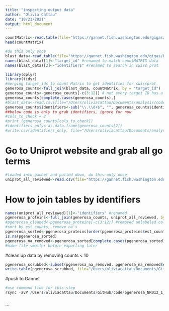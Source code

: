 ```yaml
---
title: "inspecting output data"
author: "Olivia Cattau"
date: "10/21/2021"
output: html_document
---
```


```r
countMatrix<-read.table(file="https://gannet.fish.washington.edu/gigas/analyses/ctenidia-Trueseq-stranded-mRNA-libraries-C1-NR012_S2_L001_R1_001/abundance.tsv", header=TRUE)
head(countMatrix)
```

```r
#do this only once
blast_data<-read.table(file="https://gannet.fish.washington.edu/gigas/Panopea-generosa-uniprot_blastx.tab")
names(blast_data)[1]<-"target_id" #renamed to match countMATRIX data
names(blast_data)[2]<-"identifiers" #renamed to search in swiss prot 
```

```r
library(dplyr)
library(tidyr)
#merging target_ids to count Matrix to get identifies for swissprot
generosa_counts<-full_join(blast_data, countMatrix, by = "target_id")
generosa_counts<-generosa_counts[-c(3:12)] # not every target ID has a protein identifier...could be an issue later on....
generosa_counts[complete.cases(generosa_counts),] 
#blast_data<-read.csv(file="/Users/oliviacattau/Documents/analysis/code/generosa_counts.csv")#lost count data due to excel stupidity
generosa_counts$identifiers<-sub("\\.\\d+$", "", generosa_counts$identifiers)
##below code is only to grab identifiers, ignore for now
#cols_to_check = 2
#print (generosa_counts[cols_to_check])
#identifiers_only<-as.data.frame(generosa_counts[2])
#write.csv(identifiers_only, file="/Users/oliviacattau/Documents/analysis/code/pgenerosa/Pgenerosa/NR006_1.csv")
```
# Go to Uniprot website and grab all go terms
```r
#loaded into gannet and pulled down, do this only once
uniprot_all_reviewed<-read.csv(file="https://gannet.fish.washington.edu/gigas/uniprot-reviewed_yes.tab", sep='\t', header=TRUE)
```

# How to join tables by identifiers 
```r
names(uniprot_all_reviewed)[1]<-"identifiers" #renamed
pgenerosa_proteins<-full_join(generosa_counts, uniprot_all_reviewed, by ="identifiers")
#pgenerosa_cleaned<-pgenerosa_proteins[-c(3:12)] #removed unlabeled columns 
#sort by est_counts, remove na's
pgenerosa_sorted<-pgenerosa_proteins[order(pgenerosa_proteins$est_counts, na.last=TRUE, decreasing=TRUE),]
is.na(pgenerosa_sorted)
pgenerosa_na_removed<-pgenerosa_sorted[complete.cases(pgenerosa_sorted), ]
#make file smaller before exporting later 
```
#clean up data by removing counts < 10
```r
pgenerosa_scrubbed<-subset(pgenerosa_na_removed, pgenerosa_na_removed$est_counts >=10)
write.table(pgenerosa_scrubbed, file="/Users/oliviacattau/Documents/GitHub/code/pgenerosa_NR012_1_ctenidia.tab")
```
#push to Gannet
```r
#use command line for this step
rsync -avP /Users/oliviacattau/Documents/GitHub/code/pgenerosa_NR012_1_ctenidia.tab ocattau@gannet.fish.washington.edu:/volume2/web/gigas/data/p.generosa/
  
```


```